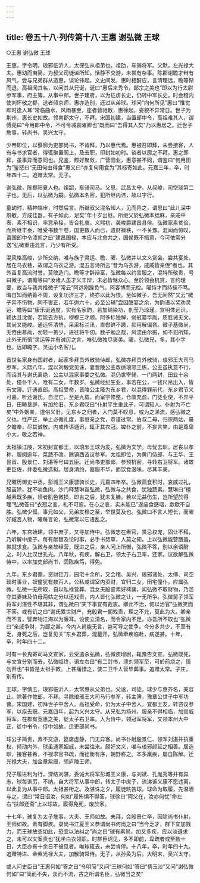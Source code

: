 ```yaml
---
---
---
```

title: 卷五十八·列传第十八·王惠  谢弘微  王球
---

○王惠  谢弘微  王球

王惠，字令明，琅邪临沂人，太保弘从祖弟也。祖劭，车骑将军。父默，左光禄大夫。惠幼而夷简，为叔父司徒谧所知。恬静不交游，未尝有杂事。陈郡谢瞻才辩有风气，尝与兄弟群从造惠，谈论锋起，文史间发，惠时相酧应，言清理远，瞻等惭而退。高祖闻其名，以问其从兄诞，诞曰“惠后来秀令，鄙宗之美也”即以为行太尉参军事，府主簿，从事中郎。世子建府，以为征虏长史，仍转中军长史。时会稽内使刘怀敬之郡，送者倾京师，惠亦造别，还过从弟球。球问“向何所见”惠曰“惟觉即时逢人耳”常临曲水，风雨暴至，座者皆驰散，惠徐起，姿貌不异常日。世子为荆州，惠长史如故。领南郡太守，不拜。宋国初建，当置郎中令，高祖难其人，谓傅亮曰“今用郎中令，不可令减袁曜卿也”既而曰“吾得其人矣”乃以惠居之。迁世子詹事，转尚书，吴兴太守。

少帝即位，以蔡廓为吏部尚书，不肯拜，乃以惠代焉。惠被召即拜，未尝接客，人有与书求官者，得辄聚置阁上，及去职，印封如初时。谈者以廓之不拜，惠之即拜，虽事异而意同也。兄鉴，颇好聚敛，广营田业，惠意甚不同，谓鉴曰“何用田为”鉴怒曰“无田何由得食”惠又曰“亦复何用食为”其标寄如此。元嘉三年，卒，时年四十二。追赠太常。无子。

谢弘微，陈郡阳夏人也。祖韶，车骑司马。父思，武昌太守。从叔峻，司空琰第二子也，无后，以弘微为嗣。弘微本名密，犯所继内讳，故以字行。

童幼时，精神端审，时然后言。所继叔父混名知人，见而异之，谓思曰“此儿深中夙敏，方成佳器。有子如此，足矣”年十岁出继。所继父於弘微本缌麻，亲戚中表，素不相识，率意承接，皆合礼衷。义熙初，袭峻爵建昌县侯。弘微家素贫俭，而所继丰泰，唯受书数千卷，国吏数人而已，遗财禄秩，一不关豫。混闻而惊叹，谓国郎中令漆凯之曰“建昌国禄，本应与北舍共之，国侯既不措意，今可依常分送”弘微重违混言，乃少有所受。

混风格高峻，少所交纳，唯与族子灵运、瞻、曜、弘微并以文义赏会。尝共宴处，居在乌衣巷，故谓之乌衣之游。混五言诗所云“昔为乌衣游，戚戚皆亲侄”者也。其外虽复高流时誉，莫敢造门。瞻等才辞辩富，弘微每以约言服之，混特所敬贵，号曰微子。谓瞻等曰“汝诸人虽才义丰辩，未必皆惬众心。至於领会机赏，言约理要，故当与我共推微子”常云“阿远刚躁负气。阿客博而无检。曜恃才而持操不笃。晦自知而纳善不周，设复功济三才，终亦以此为恨。至如微子，吾无间然”又云“微子异不伤物，同不害正，若年迨六十，必至公辅”尝因酣宴之余，为韵语以奖劝灵运、瞻等曰“康乐诞通度，实有名家韵，若加绳染功，剖莹乃琼瑾。宣明体远识，颖达且沈俊，若能去方执，穆穆三才顺。阿多标独解，弱冠纂华胤，质胜诫无文，其尚又能峻。通远怀清悟，采采标兰讯，直辔鲜不踬，抑用解偏吝。微子基微尚，无倦由慕蔺，勿轻一篑少，进往将千仞。数子勉之哉，风流由尔振，如不犯所知，此外无所慎”灵运等并有诫厉之言，唯弘微独尽褒美。曜，弘微兄，多，其小字也。远即瞻字。灵运小名客儿。

晋世名家身有国封者，起家多拜员外散骑侍郎，弘微亦拜员外散骑，琅邪王大司马参军。义熙八年，混以刘毅党见诛，妻晋陵公主改适琅邪王练，公主虽执意不行，而诏其与谢氏离绝，公主以混家事委之弘微。混仍世宰辅，一门两封，田业十余处，僮仆千人，唯有二女，年数岁。弘微经纪生业，事若在公，一钱尺帛出入，皆有文簿。迁通直郎。高祖受命，晋陵公主降为东乡君，以混得罪前代，东乡君节义可嘉，听还谢氏。自混亡，至是九载，而室宇修整，仓廪充盈，门徒业使，不异平日，田畴垦辟，有加於旧。东乡君叹曰“仆射平生重此子，可谓知人。仆射为不亡矣”中外姻亲，道俗义旧，见东乡之归者，入门莫不叹息，或为之涕流，感弘微之义也。性严正，举止必循礼度，事继亲之党，恭谨过常。伯叔二母，归宗两姑，晨夕瞻奉，尽其诚敬。内或传语通讯，辄正其衣冠。婢仆之前，不妄言笑，由是尊卑小大，敬之若神。

太祖镇江陵，宋初封宜都王，以琅邪王球为友，弘微为文学。母忧去职。居丧以孝称，服阕逾年，菜蔬不改。除镇西咨议参军。太祖即位，为黄门侍郎，与王华、王昙首、殷景仁、刘湛等号曰五臣。迁尚书吏部郎，参预机密。寻转右卫将军。诸故吏臣佐，并委弘微选拟。居身清约，器服不华，而饮食滋味，尽其丰美。

兄曜历御史中丞，彭城王义康骠骑长史，元嘉四年卒。弘微蔬食积时，哀戚过礼，服虽除，犹不啖鱼肉。沙门释慧琳诣弘微，弘微与之共食，犹独蔬素。慧琳曰“檀越素既多疾，顷者肌色微损，即吉之后，犹未复膳。若以无益伤生，岂所望於得理”弘微答曰“衣冠之变，礼不可逾。在心之哀，实未能已”遂废食感咽，歔欷不自胜。弘微少孤，事兄如父，兄弟友穆之至，举世莫及也。弘微口不言人短长，而曜好臧否人物，曜每言论，弘微常以它语乱之。

六年，东宫始建，领中庶子，又寻加侍中。弘微志在素官，畏忌权宠，固让不拜，乃听解中庶子。每有献替及论时事，必手书焚草，人莫之知。上以弘微能营膳羞，尝就求食。弘微与亲故经营，既进之后，亲人问上所御，弘微不答，别以余语酧之，时人比汉世孔光。八年秋，有疾，解右卫，领太子右卫率，还家。议欲解弘微侍中，以率加吏部尚书，固陈疾笃，得免。

九年，东乡君薨，资财钜万，园宅十余所，又会稽、吴兴、琅邪诸处，太傅、司空琰时事业，奴僮犹有数百人。公私咸谓室内资财，宜归二女，田宅僮仆，应属弘微。弘微一无所取，自以私禄营葬。混女夫殷睿素好樗蒱，闻弘微不取财物，乃滥夺其妻妹及伯母两姑之分以还戏责，内人皆化弘微之让，一无所争。弘微舅子领军将军刘湛性不堪其非，谓弘微曰“天下事宜有裁衷。卿此不治，何以治官”弘微笑而不答。或有讥之曰“谢氏累世财产，充殷君一朝戏责，理之不允，莫此为大。卿亲而不言，譬弃物江海以为廉耳。设使立清名，而令家内不足，亦吾所不取也”弘微曰“亲戚争财，为鄙之甚。今内人尚能无言，岂可导之使争。今分多共少，不至有乏，身死之后，岂复见关”东乡君葬，混墓开，弘微牵疾临赴，病遂甚。十年，卒，时年四十二。

时有一长鬼寄司马文宣家，云受遣杀弘微，弘微疾增剧，辄豫告文宣。弘微既死，与文宣分别而去。弘微临终，语左右曰“有二封书，须刘领军至，可於前烧之，慎勿开也”书皆是太祖手敕。上甚痛惜之，使二卫千人营毕葬事。追赠太常。子庄，别有传。

王球，字倩玉，琅邪临沂人，太常惠从父弟也。父谧，司徒。球少与惠齐名，美容止。除著作佐郎，不拜。寻除琅邪王大司马行参军，转主簿，豫章公世子中军功曹。宋国建，初拜世子中舍人。高祖受命，仍为太子中舍人，宜都王友，转咨议参军，以疾去职。元嘉四年，起为义兴太守。从兄弘为扬州，服亲不得相临，加宣威将军，在郡有宽惠之美，徙太子右卫率。入为侍中，领冠军将军，又领本州大中正，徙中书令，侍中如故。迁吏部尚书。

球公子简贵，素不交游，筵席虚静，门无异客。尚书仆射殷景仁、领军刘湛并执重权，倾动内外，球虽通家姻戚，未尝往来。颇好文义，唯与琅邪颜延之相善。居选职，接客甚希，不视求官书疏，而铨衡有序，朝野称之。本多羸疾，屡自陈解。迁光禄大夫，加金章紫绶，领庐陵王师。

兄子履进利为行，深结刘湛，委诚大将军彭城王义康，与刘斌、孔胤秀等并有异志，球每训厉，不纳。自大将军从事中郎，转太子中庶子，流涕诉义康不愿违离，以此复为从事中郎。太祖甚衔之。及湛诛之夕，履徒跣告球。球命为取履，先温酒与之，谓曰“常日语汝，何如”履怖惧不得答，球徐曰“阿父在，汝亦何忧”命左右“扶郎还斋”上以球故，履得免死，废於家。

十七年，球复为太子詹事，大夫、王师如故。未拜，会殷景仁卒，因除尚书仆射，王师如故。素有脚疾。录尚书江夏王义恭谓尚书何尚之曰“当今乏才，群下宜加戮力，而王球放恣如此，恐宜以法纠之”尚之曰“球有素尚，加又多疾，应以淡退求之，未可以文案责也”犹坐白衣领职。时群臣诏见，多不即前，卑疏者或至数十日，大臣亦有十余日不被见者。唯球辄去，未尝肯停。十八年，卒，时年四十九。追赠特进、金紫光禄大夫，加散骑常侍。无子，从孙奂为后。大明末，吴兴太守。

或人问史臣曰“王惠何如”答之曰“令明简”又问“王球何如”答曰“倩玉淡”又问“谢弘微何如”曰“简而不失，淡而不流，古之所谓名臣，弘微当之矣”

